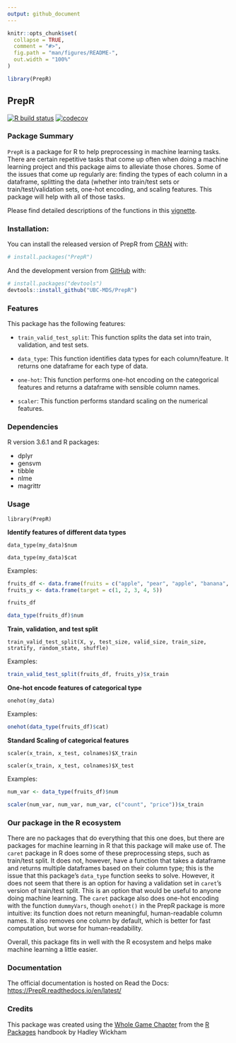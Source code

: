 ```yaml
---
output: github_document
---
```


<!-- README.md is generated from README.Rmd. Please edit that file -->

```r
knitr::opts_chunk$set(
  collapse = TRUE,
  comment = "#>",
  fig.path = "man/figures/README-",
  out.width = "100%"
)

library(PrepR)
```

## PrepR 

<!-- badges: start -->
[![R build status](https://github.com/UBC-MDS/PrepR/workflows/R-CMD-check/badge.svg)](https://github.com/UBC-MDS/PrepR/actions) [![codecov](https://codecov.io/gh/UBC-MDS/PrepR/branch/master/graph/badge.svg)](https://codecov.io/gh/UBC-MDS/PrepR)
<!-- badges: end -->

### Package Summary

`PrepR` is a package for R to help preprocessing in machine learning tasks. 
There are certain repetitive tasks  that come up often when doing a machine learning project and this package aims to alleviate those chores.
Some of the issues that come up regularly are: finding the types of each column in a dataframe, splitting the data (whether into train/test sets or train/test/validation sets, one-hot encoding,  and scaling features.
This package will help with all of those tasks.

Please find detailed descriptions of the functions in this [vignette](https://ubc-mds.github.io/PrepR/articles/my-vignette.html).

### Installation:

You can install the released version of PrepR from [CRAN](https://CRAN.R-project.org) with:

``` r
# install.packages("PrepR")
```

And the development version from [GitHub](https://github.com/) with:

``` r
# install.packages("devtools")
devtools::install_github("UBC-MDS/PrepR")
```

### Features
This package has the following features:

- `train_valid_test_split`: This function splits the data set into train, validation, and test sets.

- `data_type`: This function identifies data types for each column/feature. It returns one dataframe for each type of data.

- `one-hot`: This function performs one-hot encoding on the categorical features and returns a dataframe with sensible column names.

- `scaler`: This function performs standard scaling on the numerical features. 

### Dependencies

R version 3.6.1 and R packages:

- dplyr
- gensvm
- tibble
- nlme
- magrittr

### Usage

`library(PrepR)`

**Identify features of different data types**  

`data_type(my_data)$num`

`data_type(my_data)$cat`  

Examples: 
```r
fruits_df <- data.frame(fruits = c("apple", "pear", "apple", "banana", "orange"), count = c(1L, 2L, 3L, 4L, 5L), price = c(2, 3.4, 0.5, 7, 8))
fruits_y <- data.frame(target = c(1, 2, 3, 4, 5))

fruits_df
```


```r
data_type(fruits_df)$num
```


**Train, validation, and test split**  

`train_valid_test_split(X, y, test_size, valid_size, train_size, stratify, random_state, shuffle)`

Examples: 
```r
train_valid_test_split(fruits_df, fruits_y)$x_train
```
  
  
**One-hot encode features of categorical type**  

`onehot(my_data)`  

Examples: 
```r
onehot(data_type(fruits_df)$cat)
```


**Standard Scaling of categorical features**  

`scaler(x_train, x_test, colnames)$X_train`

`scaler(x_train, x_test, colnames)$X_test`  

Examples: 
```r
num_var <- data_type(fruits_df)$num

scaler(num_var, num_var, num_var, c("count", "price"))$x_train
```

### Our package in the R ecosystem

There are no packages that do everything that this one does, but there are packages for machine learning in R that this package will make use of. 
The `caret` package in R does some of these preprocessing steps, such as train/test split. 
It does not, however, have a function that takes a dataframe and returns multiple dataframes based on their column type; 
this is the issue that this package's `data_type` function seeks to solve.
However, it does not seem that there is an option for having a validation set in `caret`'s version of train/test split.
This is an option that would be useful to anyone doing machine learning.
The `caret` package also does one-hot encoding with the function `dummyVars`, though `onehot()` in the PrepR package is more intuitive:
its function does not return meaningful, human-readable column names.
It also removes one column by default, which is better for fast computation, but worse for human-readability.

Overall, this package fits in well with the R ecosystem and helps make machine learning a little easier. 


### Documentation
The official documentation is hosted on Read the Docs: <https://PrepR.readthedocs.io/en/latest/>

### Credits
This package was created using the [Whole Game Chapter](https://r-pkgs.org/whole-game.html) from the [R Packages](https://r-pkgs.org/) handbook by Hadley Wickham
